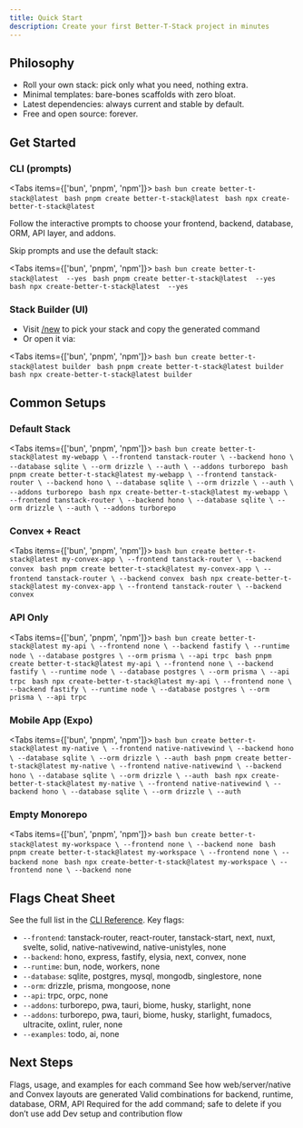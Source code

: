 ```yaml
---
title: Quick Start
description: Create your first Better-T-Stack project in minutes
---
```


## Philosophy

- Roll your own stack: pick only what you need, nothing extra.
- Minimal templates: bare-bones scaffolds with zero bloat.
- Latest dependencies: always current and stable by default.
- Free and open source: forever.

## Get Started

### CLI (prompts)

<Tabs items={['bun', 'pnpm', 'npm']}>
  <Tab value="bun">
    ```bash
    bun create better-t-stack@latest
    ```
  </Tab>
  <Tab value="pnpm">
    ```bash
    pnpm create better-t-stack@latest
    ```
  </Tab>
  <Tab value="npm">
    ```bash
    npx create-better-t-stack@latest
    ```
  </Tab>
</Tabs>

Follow the interactive prompts to choose your frontend, backend, database, ORM, API layer, and addons.

Skip prompts and use the default stack:

<Tabs items={['bun', 'pnpm', 'npm']}>
  <Tab value="bun">
    ```bash
    bun create better-t-stack@latest  --yes
    ```
  </Tab>
  <Tab value="pnpm">
    ```bash
    pnpm create better-t-stack@latest  --yes
    ```
  </Tab>
  <Tab value="npm">
    ```bash
    npx create-better-t-stack@latest  --yes
    ```
  </Tab>
</Tabs>

 

### Stack Builder (UI)

- Visit [/new](/new) to pick your stack and copy the generated command
- Or open it via:

<Tabs items={['bun', 'pnpm', 'npm']}>
  <Tab value="bun">
    ```bash
    bun create better-t-stack@latest builder
    ```
  </Tab>
  <Tab value="pnpm">
    ```bash
    pnpm create better-t-stack@latest builder
    ```
  </Tab>
  <Tab value="npm">
    ```bash
    npx create-better-t-stack@latest builder
    ```
  </Tab>
</Tabs>

## Common Setups

### Default Stack

<Tabs items={['bun', 'pnpm', 'npm']}>
  <Tab value="bun">
    ```bash
    bun create better-t-stack@latest my-webapp \
      --frontend tanstack-router \
      --backend hono \
      --database sqlite \
      --orm drizzle \
      --auth \
      --addons turborepo
    ```
  </Tab>
  <Tab value="pnpm">
    ```bash
    pnpm create better-t-stack@latest my-webapp \
      --frontend tanstack-router \
      --backend hono \
      --database sqlite \
      --orm drizzle \
      --auth \
      --addons turborepo
    ```
  </Tab>
  <Tab value="npm">
    ```bash
    npx create-better-t-stack@latest my-webapp \
      --frontend tanstack-router \
      --backend hono \
      --database sqlite \
      --orm drizzle \
      --auth \
      --addons turborepo
    ```
  </Tab>
</Tabs>

### Convex + React

<Tabs items={['bun', 'pnpm', 'npm']}>
  <Tab value="bun">
    ```bash
    bun create better-t-stack@latest my-convex-app \
      --frontend tanstack-router \
      --backend convex
    ```
  </Tab>
  <Tab value="pnpm">
    ```bash
    pnpm create better-t-stack@latest my-convex-app \
      --frontend tanstack-router \
      --backend convex
    ```
  </Tab>
  <Tab value="npm">
    ```bash
    npx create-better-t-stack@latest my-convex-app \
      --frontend tanstack-router \
      --backend convex
    ```
  </Tab>
</Tabs>

### API Only

<Tabs items={['bun', 'pnpm', 'npm']}>
  <Tab value="bun">
    ```bash
    bun create better-t-stack@latest my-api \
      --frontend none \
      --backend fastify \
      --runtime node \
      --database postgres \
      --orm prisma \
      --api trpc
    ```
  </Tab>
  <Tab value="pnpm">
    ```bash
    pnpm create better-t-stack@latest my-api \
      --frontend none \
      --backend fastify \
      --runtime node \
      --database postgres \
      --orm prisma \
      --api trpc
    ```
  </Tab>
  <Tab value="npm">
    ```bash
    npx create-better-t-stack@latest my-api \
      --frontend none \
      --backend fastify \
      --runtime node \
      --database postgres \
      --orm prisma \
      --api trpc
    ```
  </Tab>
</Tabs>

### Mobile App (Expo)

<Tabs items={['bun', 'pnpm', 'npm']}>
  <Tab value="bun">
    ```bash
    bun create better-t-stack@latest my-native \
      --frontend native-nativewind \
      --backend hono \
      --database sqlite \
      --orm drizzle \
      --auth
    ```
  </Tab>
  <Tab value="pnpm">
    ```bash
    pnpm create better-t-stack@latest my-native \
      --frontend native-nativewind \
      --backend hono \
      --database sqlite \
      --orm drizzle \
      --auth
    ```
  </Tab>
  <Tab value="npm">
    ```bash
    npx create-better-t-stack@latest my-native \
      --frontend native-nativewind \
      --backend hono \
      --database sqlite \
      --orm drizzle \
      --auth
    ```
  </Tab>
</Tabs>

### Empty Monorepo

<Tabs items={['bun', 'pnpm', 'npm']}>
  <Tab value="bun">
    ```bash
    bun create better-t-stack@latest my-workspace \
      --frontend none \
      --backend none
    ```
  </Tab>
  <Tab value="pnpm">
    ```bash
    pnpm create better-t-stack@latest my-workspace \
      --frontend none \
      --backend none
    ```
  </Tab>
  <Tab value="npm">
    ```bash
    npx create-better-t-stack@latest my-workspace \
      --frontend none \
      --backend none
    ```
  </Tab>
</Tabs>

## Flags Cheat Sheet

See the full list in the [CLI Reference](/docs/cli). Key flags:

- `--frontend`: tanstack-router, react-router, tanstack-start, next, nuxt, svelte, solid, native-nativewind, native-unistyles, none
- `--backend`: hono, express, fastify, elysia, next, convex, none
- `--runtime`: bun, node, workers, none
- `--database`: sqlite, postgres, mysql, mongodb, singlestore, none
- `--orm`: drizzle, prisma, mongoose, none
- `--api`: trpc, orpc, none
- `--addons`: turborepo, pwa, tauri, biome, husky, starlight, none
- `--addons`: turborepo, pwa, tauri, biome, husky, starlight, fumadocs, ultracite, oxlint, ruler, none
- `--examples`: todo, ai, none

## Next Steps

<Cards>
  <Card href="/docs/cli" title="CLI (per-command)">
    Flags, usage, and examples for each command
  </Card>
  <Card href="/docs/project-structure" title="Project Structure">
    See how web/server/native and Convex layouts are generated
  </Card>
  <Card href="/docs/compatibility" title="Compatibility">
    Valid combinations for backend, runtime, database, ORM, API
  </Card>
  <Card href="/docs/bts-config" title="bts.jsonc">
    Required for the add command; safe to delete if you don’t use add
  </Card>
  <Card href="/docs/contributing" title="Contributing">
    Dev setup and contribution flow
  </Card>
</Cards>
